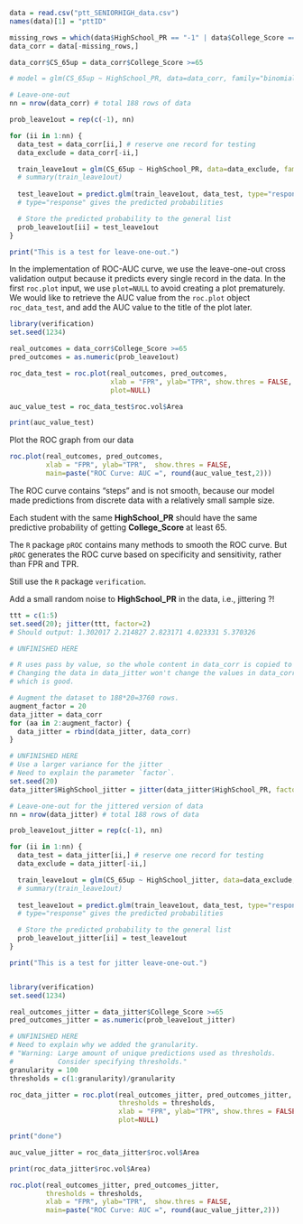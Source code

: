 ```r
data = read.csv("ptt_SENIORHIGH_data.csv")
names(data)[1] = "pttID"

missing_rows = which(data$HighSchool_PR == "-1" | data$College_Score == "-1")
data_corr = data[-missing_rows,]

data_corr$CS_65up = data_corr$College_Score >=65

# model = glm(CS_65up ~ HighSchool_PR, data=data_corr, family="binomial")

# Leave-one-out
nn = nrow(data_corr) # total 188 rows of data

prob_leave1out = rep(c(-1), nn)

for (ii in 1:nn) {
  data_test = data_corr[ii,] # reserve one record for testing
  data_exclude = data_corr[-ii,]

  train_leave1out = glm(CS_65up ~ HighSchool_PR, data=data_exclude, family="binomial")
  # summary(train_leave1out)
  
  test_leave1out = predict.glm(train_leave1out, data_test, type="response")
  # type="response" gives the predicted probabilities

  # Store the predicted probability to the general list
  prob_leave1out[ii] = test_leave1out
}

print("This is a test for leave-one-out.")
```

In the implementation of ROC-AUC curve, we use the leave-one-out cross validation output because it predicts every single record in the data. In the first `roc.plot` input, we use `plot=NULL` to avoid creating a plot prematurely. We would like to retrieve the AUC value from the `roc.plot` object `roc_data_test`, and add the AUC value to the title of the plot later.  

```r
library(verification)
set.seed(1234)

real_outcomes = data_corr$College_Score >=65
pred_outcomes = as.numeric(prob_leave1out)

roc_data_test = roc.plot(real_outcomes, pred_outcomes, 
                         xlab = "FPR", ylab="TPR", show.thres = FALSE,
                         plot=NULL)

auc_value_test = roc_data_test$roc.vol$Area

print(auc_value_test)
```


\section*{\textcolor{red}{Unfinished below}}   

Plot the ROC graph from our data  

```r
roc.plot(real_outcomes, pred_outcomes, 
         xlab = "FPR", ylab="TPR",  show.thres = FALSE,
         main=paste("ROC Curve: AUC =", round(auc_value_test,2)))
```

The ROC curve contains "steps" and is not smooth, because our model made predictions from discrete data with a relatively small sample size.  

Each student with the same **HighSchool_PR** should have the same predictive probability of getting **College_Score** at least 65.  

The `R` package `pROC` \cite{r-p-roc} contains many methods to smooth the ROC curve. But `pROC` generates the ROC curve based on specificity and sensitivity, rather than FPR and TPR.   

\textcolor{red}{How do we smooth the ROC curve manually?}   

Still use the `R` package `verification`.  

Add a small random noise to **HighSchool_PR** in the data, i.e., jittering ?!  

```r
ttt = c(1:5)
set.seed(20); jitter(ttt, factor=2)
# Should output: 1.302017 2.214827 2.823171 4.023331 5.370326
```

```r
# UNFINISHED HERE

# R uses pass by value, so the whole content in data_corr is copied to data_jitter. 
# Changing the data in data_jitter won't change the values in data_corr (original), 
# which is good.

# Augment the dataset to 188*20=3760 rows.
augment_factor = 20
data_jitter = data_corr
for (aa in 2:augment_factor) {
  data_jitter = rbind(data_jitter, data_corr)
}

# UNFINISHED HERE
# Use a larger variance for the jitter
# Need to explain the parameter `factor`.
set.seed(20)
data_jitter$HighSchool_jitter = jitter(data_jitter$HighSchool_PR, factor=2)

# Leave-one-out for the jittered version of data
nn = nrow(data_jitter) # total 188 rows of data

prob_leave1out_jitter = rep(c(-1), nn)

for (ii in 1:nn) {
  data_test = data_jitter[ii,] # reserve one record for testing
  data_exclude = data_jitter[-ii,]

  train_leave1out = glm(CS_65up ~ HighSchool_jitter, data=data_exclude, family="binomial")
  # summary(train_leave1out)
  
  test_leave1out = predict.glm(train_leave1out, data_test, type="response")
  # type="response" gives the predicted probabilities

  # Store the predicted probability to the general list
  prob_leave1out_jitter[ii] = test_leave1out
}

print("This is a test for jitter leave-one-out.")


library(verification)
set.seed(1234)

real_outcomes_jitter = data_jitter$College_Score >=65
pred_outcomes_jitter = as.numeric(prob_leave1out_jitter)

# UNFINISHED HERE
# Need to explain why we added the granularity.
# "Warning: Large amount of unique predictions used as thresholds. 
#           Consider specifying thresholds."
granularity = 100
thresholds = c(1:granularity)/granularity

roc_data_jitter = roc.plot(real_outcomes_jitter, pred_outcomes_jitter, 
                           thresholds = thresholds,
                           xlab = "FPR", ylab="TPR", show.thres = FALSE,
                           plot=NULL)

print("done")

auc_value_jitter = roc_data_jitter$roc.vol$Area

print(roc_data_jitter$roc.vol$Area)

roc.plot(real_outcomes_jitter, pred_outcomes_jitter, 
         thresholds = thresholds,
         xlab = "FPR", ylab="TPR",  show.thres = FALSE,
         main=paste("ROC Curve: AUC =", round(auc_value_jitter,2)))
```


